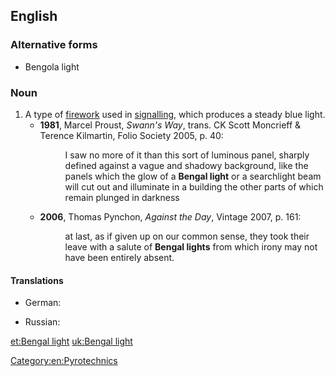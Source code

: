 ==English==

===Alternative forms===
* Bengola light

===Noun===
{{en-noun|head=[[Bengal]] [[light]]}}

# A type of [[firework]] used in [[signalling]], which produces a steady blue light.
#* '''1981''', Marcel Proust, ''Swann's Way'', trans. CK Scott Moncrieff & Terence Kilmartin, Folio Society 2005, p. 40:
#*: I saw no more of it than this sort of luminous panel, sharply defined against a vague and shadowy background, like the panels which the glow of a '''Bengal light''' or a searchlight beam will cut out and illuminate in a building the other parts of which remain plunged in darkness
#* '''2006''', Thomas Pynchon, ''Against the Day'', Vintage 2007, p. 161:
#*: at last, as if given up on our common sense, they took their leave with a salute of '''Bengal lights''' from which irony may not have been entirely absent.

====Translations====
{{trans-top|hand-held firework}}
* German: {{t|de|bengalisches Feuer|n}}
{{trans-mid}}
* Russian: {{t|ru|бенга́льский ого́нь|m|sc=Cyrl}}
{{trans-bottom}}

[[Category:en:Pyrotechnics]]

[[et:Bengal light]]
[[uk:Bengal light]]